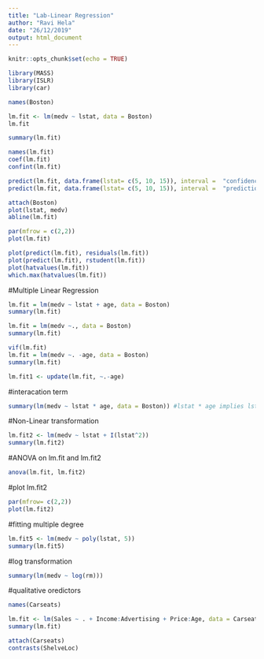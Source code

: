 ---
title: "Lab-Linear Regression"
author: "Ravi Hela"
date: "26/12/2019"
output: html_document
---

```{r setup, include=FALSE}
knitr::opts_chunk$set(echo = TRUE)
```

```{r}
library(MASS)
library(ISLR)
library(car)

```
```{r}
names(Boston)

```
```{r}
lm.fit <- lm(medv ~ lstat, data = Boston)
lm.fit
```

```{r}
summary(lm.fit)
```

```{r}
names(lm.fit)
coef(lm.fit)
confint(lm.fit)
```
```{r}
predict(lm.fit, data.frame(lstat= c(5, 10, 15)), interval =  "confidence")
predict(lm.fit, data.frame(lstat= c(5, 10, 15)), interval =  "prediction")

```
```{r}
attach(Boston)
plot(lstat, medv)
abline(lm.fit)

```
```{r}
par(mfrow = c(2,2))
plot(lm.fit)

plot(predict(lm.fit), residuals(lm.fit))
plot(predict(lm.fit), rstudent(lm.fit))
plot(hatvalues(lm.fit))
which.max(hatvalues(lm.fit))

```
#Multiple Linear Regression

```{r}
lm.fit = lm(medv ~ lstat + age, data = Boston)
summary(lm.fit)
```

```{r}
lm.fit = lm(medv ~., data = Boston)
summary(lm.fit)

```

```{r}
vif(lm.fit)
lm.fit = lm(medv ~. -age, data = Boston)
summary(lm.fit)

```

```{r}
lm.fit1 <- update(lm.fit, ~.-age)

```

#interacation term
```{r}
summary(lm(medv ~ lstat * age, data = Boston)) #lstat * age implies lstat + agae + lstat:age

```
#Non-Linear transformation
```{r}
lm.fit2 <- lm(medv ~ lstat + I(lstat^2))
summary(lm.fit2)

```
#ANOVA on lm.fit and lm.fit2
```{r}
anova(lm.fit, lm.fit2)


```

#plot lm.fit2
```{r}
par(mfrow= c(2,2))
plot(lm.fit2)

```
#fitting multiple degree
```{r}

lm.fit5 <- lm(medv ~ poly(lstat, 5))
summary(lm.fit5)
```
#log transformation
```{r}
summary(lm(medv ~ log(rm)))


```

#qualitative oredictors

```{r}
names(Carseats)
```

```{r}
lm.fit <- lm(Sales ~ . + Income:Advertising + Price:Age, data = Carseats)
summary(lm.fit)

```
```{r}
attach(Carseats)
contrasts(ShelveLoc)

```

